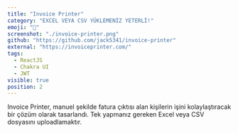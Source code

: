 ```yaml
---
title: "Invoice Printer"
category: "EXCEL VEYA CSV YÜKLEMENİZ YETERLİ!"
emoji: "🧾"
screenshot: "./invoice-printer.png"
github: "https://github.com/jack5341/invoice-printer"
external: "https://invoiceprinter.com/"
tags:
  - ReactJS
  - Chakra UI
  - JWT
visible: true
position: 2
---
```


Invoice Printer, manuel şekilde fatura çıktısı alan kişilerin işini kolaylaştıracak bir çözüm olarak tasarlandı. Tek yapmanız gereken Excel veya CSV dosyasını uploadlamaktır.

